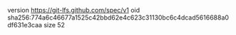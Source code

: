 version https://git-lfs.github.com/spec/v1
oid sha256:774a6c46677a1525c42bbd62e4c623c31130bc6c4dcad5616688a0df631e3caa
size 52
